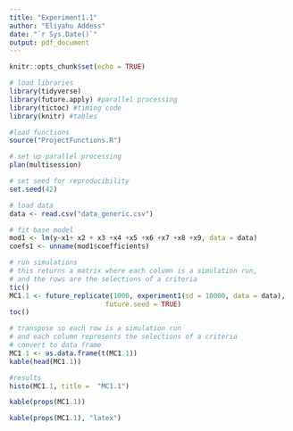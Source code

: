 ---
title: "Experiment1.1"
author: "Eliyahu Addess"
date: "`r Sys.Date()`"
output: pdf_document
---

```{r setup, include=FALSE}
knitr::opts_chunk$set(echo = TRUE)
```

```{r message=FALSE, warning=FALSE}
# load libraries
library(tidyverse)
library(future.apply) #parallel processing
library(tictoc) #timing code
library(knitr) #tables

#load functions
source("ProjectFunctions.R")

# set up parallel processing
plan(multisession)

# set seed for reproducibility
set.seed(42)

# load data
data <- read.csv("data_generic.csv")
```


```{r}
# fit base model
mod1 <- lm(y~x1+ x2 + x3 +x4 +x5 +x6 +x7 +x8 +x9, data = data)
coefs1 <- unname(mod1$coefficients)
```


```{r message=FALSE, warning=FALSE}
# run simulations
# this returns a matrix where each column is a simulation run,
# and the rows are the selections of a criteria
tic()
MC1.1 <- future_replicate(1000, experiment1(sd = 10000, data = data),
                        future.seed = TRUE)
toc()
```


```{r}
# transpose so each row is a simulation run
# and each column represents the selections of a criteria
# convert to data frame
MC1.1 <- as.data.frame(t(MC1.1))
kable(head(MC1.1))
```


```{r}
#results
histo(MC1.1, title =  "MC1.1")

kable(props(MC1.1))
```

```{r}
kable(props(MC1.1), "latex") 
```

